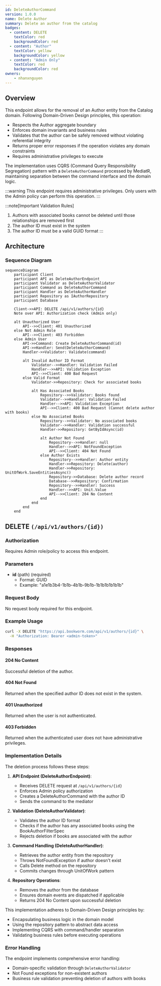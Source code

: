 ```yaml
---
id: DeleteAuthorCommand
version: 1.0.0
name: Delete Author
summary: Delete an author from the catalog
badges:
  - content: DELETE
    textColor: red
    backgroundColor: red
  - content: "Author"
    textColor: yellow
    backgroundColor: yellow
  - content: "Admin Only"
    textColor: red
    backgroundColor: red
owners:
    - nhanxnguyen
---
```


## Overview

This endpoint allows for the removal of an Author entity from the Catalog domain. Following Domain-Driven Design principles, this operation:

- Respects the Author aggregate boundary
- Enforces domain invariants and business rules
- Validates that the author can be safely removed without violating referential integrity
- Returns proper error responses if the operation violates any domain constraints
- Requires administrative privileges to execute

The implementation uses CQRS (Command Query Responsibility Segregation) pattern with a `DeleteAuthorCommand` processed by MediatR, maintaining separation between the command interface and the domain logic.

:::warning
This endpoint requires administrative privileges. Only users with the Admin policy can perform this operation.
:::

:::note[Important Validation Rules]
1. Authors with associated books cannot be deleted until those relationships are removed first
2. The author ID must exist in the system
3. The author ID must be a valid GUID format
:::

## Architecture

<NodeGraph />

### Sequence Diagram

```mermaid
sequenceDiagram
    participant Client
    participant API as DeleteAuthorEndpoint
    participant Validator as DeleteAuthorValidator
    participant Command as DeleteAuthorCommand
    participant Handler as DeleteAuthorHandler
    participant Repository as IAuthorRepository
    participant Database

    Client->>API: DELETE /api/v1/authors/{id}
    Note over API: Authorization check (Admin only)

    alt Unauthorized User
        API-->>Client: 401 Unauthorized
    else Not Admin Role
        API-->>Client: 403 Forbidden
    else Admin User
        API->>Command: Create DeleteAuthorCommand(id)
        API->>Handler: Send(DeleteAuthorCommand)
        Handler->>Validator: Validate(command)

        alt Invalid Author ID Format
            Validator-->>Handler: Validation Failed
            Handler-->>API: Validation Exception
            API-->>Client: 400 Bad Request
        else Valid Format
            Validator->>Repository: Check for associated books

            alt Has Associated Books
                Repository-->>Validator: Books found
                Validator-->>Handler: Validation Failed
                Handler-->>API: Validation Exception
                API-->>Client: 400 Bad Request (Cannot delete author with books)
            else No Associated Books
                Repository-->>Validator: No associated books
                Validator-->>Handler: Validation successful
                Handler->>Repository: GetByIdAsync(id)

                alt Author Not Found
                    Repository-->>Handler: null
                    Handler-->>API: NotFoundException
                    API-->>Client: 404 Not Found
                else Author Exists
                    Repository-->>Handler: Author entity
                    Handler->>Repository: Delete(author)
                    Handler->>Repository: UnitOfWork.SaveEntitiesAsync()
                    Repository->>Database: Delete author record
                    Database-->>Repository: Confirmation
                    Repository-->>Handler: Success
                    Handler-->>API: Unit.Value
                    API-->>Client: 204 No Content
                end
            end
        end
    end
```

## DELETE `(/api/v1/authors/{id})`

### Authorization

Requires Admin role/policy to access this endpoint.

### Parameters

- **id** (path) (required)
  - Format: GUID
  - Example: "a1e1b3b4-1b1b-4b1b-9b1b-1b1b1b1b1b1b"

### Request Body

No request body required for this endpoint.

### Example Usage

```bash
curl -X DELETE "https://api.bookworm.com/api/v1/authors/{id}" \
  -H "Authorization: Bearer <admin-token>"
```

### Responses

#### <span className="text-green-500">204 No Content</span>

Successful deletion of the author.

#### <span className="text-red-500">404 Not Found</span>

Returned when the specified author ID does not exist in the system.

#### <span className="text-red-500">401 Unauthorized</span>

Returned when the user is not authenticated.

#### <span className="text-red-500">403 Forbidden</span>

Returned when the authenticated user does not have administrative privileges.

### Implementation Details

The deletion process follows these steps:

1. **API Endpoint (DeleteAuthorEndpoint)**:
   - Receives DELETE request at `/api/v1/authors/{id}`
   - Enforces Admin policy authorization
   - Creates a DeleteAuthorCommand with the author ID
   - Sends the command to the mediator

2. **Validation (DeleteAuthorValidator)**:
   - Validates the author ID format
   - Checks if the author has any associated books using the BookAuthorFilterSpec
   - Rejects deletion if books are associated with the author

3. **Command Handling (DeleteAuthorHandler)**:
   - Retrieves the author entity from the repository
   - Throws NotFoundException if author doesn't exist
   - Calls Delete method on the repository
   - Commits changes through UnitOfWork pattern

4. **Repository Operations**:
   - Removes the author from the database
   - Ensures domain events are dispatched if applicable
   - Returns 204 No Content upon successful deletion

This implementation adheres to Domain-Driven Design principles by:
- Encapsulating business logic in the domain model
- Using the repository pattern to abstract data access
- Implementing CQRS with command/handler separation
- Validating business rules before executing operations

### Error Handling

The endpoint implements comprehensive error handling:
- Domain-specific validation through `DeleteAuthorValidator`
- Not Found exceptions for non-existent authors
- Business rule validation preventing deletion of authors with books
